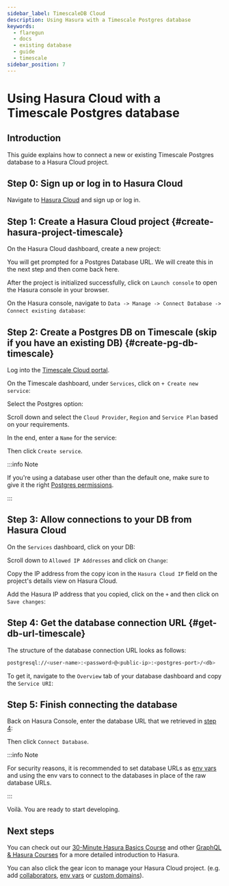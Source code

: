 ```yaml
---
sidebar_label: TimescaleDB Cloud
description: Using Hasura with a Timescale Postgres database
keywords:
  - flaregun
  - docs
  - existing database
  - guide
  - timescale
sidebar_position: 7
---
```



# Using Hasura Cloud with a Timescale Postgres database

## Introduction

This guide explains how to connect a new or existing Timescale Postgres
database to a Hasura Cloud project.

## Step 0: Sign up or log in to Hasura Cloud

Navigate to [Hasura Cloud](https://cloud.hasura.io/signup/?pg=docs&plcmt=body&cta=navigate-to-hasura-cloud&tech=default) and sign up or log in.

## Step 1: Create a Hasura Cloud project {#create-hasura-project-timescale}

On the Hasura Cloud dashboard, create a new project:

<Thumbnail
  src="/img/graphql/cloud/cloud-dbs/create-hasura-cloud-project.png"
  alt="Create Hasura Cloud project"
  width="1000px"
/>

You will get prompted for a Postgres Database URL. We will create this in the next step and then come back here.

After the project is initialized successfully, click on `Launch console` to open the Hasura console in your browser.

On the Hasura console, navigate to `Data -> Manage -> Connect Database -> Connect existing database`:

<Thumbnail
  src="/img/graphql/cloud/cloud-dbs/existing-db-setup.png"
  alt="Hasura Cloud database setup"
  width="700px"
/>

## Step 2: Create a Postgres DB on Timescale (skip if you have an existing DB) {#create-pg-db-timescale}

Log into the [Timescale Cloud portal](https://portal.timescale.cloud/login).

On the Timescale dashboard, under `Services`, click on `+ Create new service`:

<Thumbnail
  src="/img/graphql/cloud/cloud-dbs/timescale/create-new-service.png"
  alt="Create a new service on Timescale"
  width="1000px"
/>

Select the Postgres option:

<Thumbnail
  src="/img/graphql/cloud/cloud-dbs/timescale/select-postgres.png"
  alt="Select Postgres on Timescale"
  width="700px"
/>

Scroll down and select the `Cloud Provider`, `Region` and `Service Plan` based on your requirements.

In the end, enter a `Name` for the service:

<Thumbnail
  src="/img/graphql/cloud/cloud-dbs/timescale/create-service.png"
  alt="Create a service on Timescale"
  width="1000px"
/>

Then click `Create service`.

:::info Note

If you're using a database user other than the default one, make sure to give it the right [Postgres permissions](/graphql/cloud/getting-started/postgres-permissions.mdx).

:::

## Step 3: Allow connections to your DB from Hasura Cloud

On the `Services` dashboard, click on your DB:

<Thumbnail
  src="/img/graphql/cloud/cloud-dbs/timescale/select-db.png"
  alt="Select DB on Timescale"
  width="1000px"
/>

Scroll down to `Allowed IP Addresses` and click on `Change`:

<Thumbnail
  src="/img/graphql/cloud/cloud-dbs/timescale/change-allowed-ip-addresses.png"
  alt="Change allowed IP addresses on Timescale"
  width="1000px"
/>

Copy the IP address from the copy icon in the `Hasura Cloud IP` field on the project's details view on Hasura Cloud.

<Thumbnail
  src="/img/graphql/cloud/projects/hasura-cloud-ip.png"
  alt="Hasura Cloud IP field"
  width="1000px"
/>

Add the Hasura IP address that you copied, click on the `+` and then click on `Save changes`:

<Thumbnail
  src="/img/graphql/cloud/cloud-dbs/timescale/add-hasura-ip.png"
  alt="Add the Hasura IP on Timescale"
  width="500px"
/>

## Step 4: Get the database connection URL {#get-db-url-timescale}

The structure of the database connection URL looks as follows:

```bash
postgresql://<user-name>:<password>@<public-ip>:<postgres-port>/<db>
```

To get it, navigate to the `Overview` tab of your database dashboard and copy the `Service URI`:

<Thumbnail
  src="/img/graphql/cloud/cloud-dbs/timescale/copy-service-uri.png"
  alt="Copy the service URI on Timescale"
  width="1000px"
/>

## Step 5: Finish connecting the database

Back on Hasura Console, enter the database URL that we retrieved in [step 4](#get-db-url-timescale):

<Thumbnail
  src="/img/graphql/cloud/getting-started/connect-db.png"
  alt="Database setup"
  width="600px"
/>

Then click `Connect Database`.

:::info Note

For security reasons, it is recommended to set database URLs as [env vars](/graphql/cloud/projects/env-vars.mdx) and using the env vars to connect to the databases in place of the raw database URLs.

:::

Voilà. You are ready to start developing.

<Thumbnail
  src="/img/graphql/cloud/cloud-dbs/hasura-console.png"
  alt="Hasura console"
  width="1100px"
/>

## Next steps

You can check out our [30-Minute Hasura Basics Course](https://hasura.io/learn/graphql/hasura/introduction/) and other [GraphQL & Hasura Courses](https://hasura.io/learn/) for a more detailed introduction to Hasura.

You can also click the gear icon to manage your Hasura Cloud project. (e.g. add [collaborators](/graphql/cloud/projects/collaborators.mdx),
[env vars](/graphql/cloud/projects/env-vars.mdx) or [custom domains](/graphql/cloud/projects/domains.mdx)).

<Thumbnail
  src="/img/graphql/cloud/getting-started/project-manage.png"
  alt="Project actions"
  width="860px"
/>
